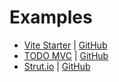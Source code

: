 # Examples

- [Vite Starter](https://vite-starter2.fly.dev/) | [GitHub](https://github.com/vlcn-io/vite-starter)
- [TODO MVC](https://vlcn-live-examples.fly.dev/) | [GitHub](https://github.com/vlcn-io/live-examples)
- [Strut.io](https://strut.io) | [GitHub](https://github.com/tantaman/strut)
